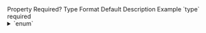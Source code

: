 <tr>
    <th>Property</th>
    <th>Required?</th>
    <th>Type</th>
    <th>Format</th>
    <th>Default</th>
    <th>Description</th>
    <th>Example</th>
</tr>
<tr>
    <td>`type`</td>
    <td>required</td>
    <td>
        <details>
            <summary>`enum`</summary>

            Most common values:
                - `"PhoneCredential"`
                - `"EmailCredential"`
                - `"FullNameCredential"`
                - `"FirstNameCredential"`
                - `"MiddleNameCredential"`
                - `"LastNameCredential"`
                - `"BirthDateCredential"`
                - `"AddressCredential"`
                - `"Line1Credential"`
                - `"Line2Credential"`
                - `"CityCredential"`
                - `"StateCredential"`
                - `"ZipCodeCredential"`
                - `"CountryCredential"`
                - `"SsnCredential"`
        </details>
    </td>
    <td>`PascalCase`</td>
    <td>none</td>
    <td>The type of user data a credential has</td>
    <td>`"FirstNameCredential"`</td>
</tr>
<tr>
    <td>`mandatory`</td>
    <td>optional</td>
    <td>`enum`</td>
    <td>`snake_case`</td>
    <td>`"no"`</td>
    <td>Whether the credential is required, not required, or required if available (accepted values `"yes"`, `"no"`, and `"if_available"`)</td>
    <td>`"if_available"`</td>
</tr>
<tr>
    <td>`children`</td>
    <td>optional</td>
    <td>`CredentialRequest[]`</td>
    <td>See [`CredentialRequest`](/types#credentialrequest)</td>
    <td>none</td>
    <td>List of child `CredentialRequest`s relative to the parent `CredentialRequest`</td>
    <td>Child `CredentialRequest`s with `type`s `"FirstNameCredential"` and `"LastNameCredential"` relative to a parent `CredentialRequest` with type `"FullNameCredential"`</td>
</tr>
